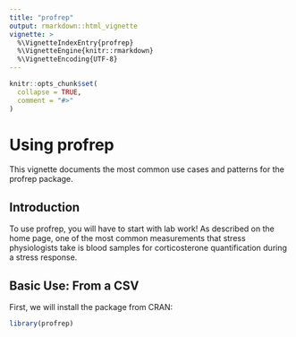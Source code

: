 ```yaml
---
title: "profrep"
output: rmarkdown::html_vignette
vignette: >
  %\VignetteIndexEntry{profrep}
  %\VignetteEngine{knitr::rmarkdown}
  %\VignetteEncoding{UTF-8}
---
```


```r
knitr::opts_chunk$set(
  collapse = TRUE,
  comment = "#>"
)
```

# Using profrep

This vignette documents the most common use cases and patterns for the profrep package.

## Introduction

To use profrep, you will have to start with lab work! As described on the home page, one of the most common measurements that stress physiologists take is blood samples for corticosterone quantification during a stress response.

## Basic Use: From a CSV

First, we will install the package from CRAN:

```r
library(profrep)
```


